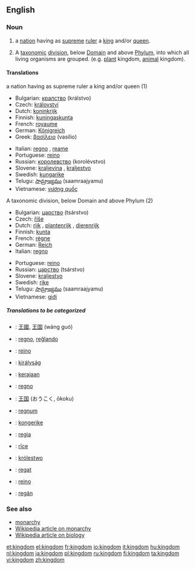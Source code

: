==English==

===Noun===
{{en-noun}}

#a [[nation]] having as [[supreme]] [[ruler]] a [[king]] and/or [[queen]].
#{{taxonomy}}  A [[taxonomic]] [[division]], below [[Domain]] and above [[Phylum]], into which all living organisms are grouped. (e.g. [[plant]] kingdom, [[animal]] kingdom).

====Translations====
;a nation having as supreme ruler a king and/or queen (1)
{{top}}
*Bulgarian: [[кралство]] (králstvo) {{n}}
*Czech: [[království]] {{n}}
*Dutch: [[koninkrijk]] {{n}}
*Finnish: [[kuningaskunta]]
*French: [[royaume]] {{m}}
*German: [[Königreich]] {{n}}
*Greek: [[βασίλειο]] (vasílio) {{n}}
{{mid}}
*Italian: [[regno]] {{m}}, [[reame]] {{m}}
*Portuguese: [[reino]] {{m}}
*Russian: [[королевство]] (korolévstvo) {{n}}
*Slovene: [[kraljevina]] {{f}}, [[kraljestvo]] {{n}}
*Swedish: [[kungarike]] {{n}}
*Telugu: [[సామ్రాజ్యము]] (saamraajyamu)
*Vietnamese: [[vương quốc]]
{{bottom}}

;A taxonomic division, below Domain and above Phylum (2)
{{top}}
*Bulgarian: [[царство]] (tsárstvo) {{n}}
*Czech: [[říše]] {{f}}
*Dutch: [[rijk]] {{n}}, [[plantenrijk]] {{n}}, {{n}} [[dierenrijk]]
*Finnish: [[kunta]]
*French: [[règne]] {{m}}
*German: [[Reich]] {{n}}
*Italian: [[regno]] {{m}}
{{mid}}
*Portuguese: [[reino]] {{m}}
*Russian: [[царство]] (tsárstvo) {{n}}
*Slovene: [[kraljestvo]] {{n}}
*Swedish: [[rike]] {{n}}
*Telugu: [[సామ్రాజ్యము]] (saamraajyamu)
*Vietnamese: [[giới]]
{{bottom}}

=====Translations to be categorized=====
{{checktrans}}
{{top}}
*{{ttbc|Chinese}}: [[王國]], [[王国]] (wáng guó)
*{{ttbc|Esperanto}}: [[regno]], [[reĝlando]]
*{{ttbc|Galician}}: [[reino]] {{m}}
*{{ttbc|Hungarian}}: [[királyság]]
*{{ttbc|Indonesian}}: [[raja|kerajaan]]
*{{ttbc|Interlingua}}: [[regno]]
*{{ttbc|Japanese}}: [[王国]] (おうこく, ōkoku)
*{{ttbc|Latin}}: [[regnum]] {{n}}
{{mid}}
*{{ttbc|Norwegian}}: [[kongerike]] {{n}}
*{{ttbc|Novial}}: [[regia]]
*{{ttbc|Old English}}: [[rice|rīce]] {{n}}
*{{ttbc|Polish}}: [[królestwo]] {{n}}
*{{ttbc|Romanian}}: [[regat]] {{n}}
*{{ttbc|Spanish}}: [[reino]] {{m}}
*{{ttbc|Volapük}}: [[regän]]
{{bottom}}

===See also===
*[[monarchy]]
*[[w:monarchy|Wikipedia article on monarchy]]
*[[w:kingdom (biology)|Wikipedia article on biology]]

[[et:kingdom]]
[[el:kingdom]]
[[fr:kingdom]]
[[io:kingdom]]
[[it:kingdom]]
[[hu:kingdom]]
[[nl:kingdom]]
[[ja:kingdom]]
[[pl:kingdom]]
[[ru:kingdom]]
[[fi:kingdom]]
[[ta:kingdom]]
[[vi:kingdom]]
[[zh:kingdom]]
